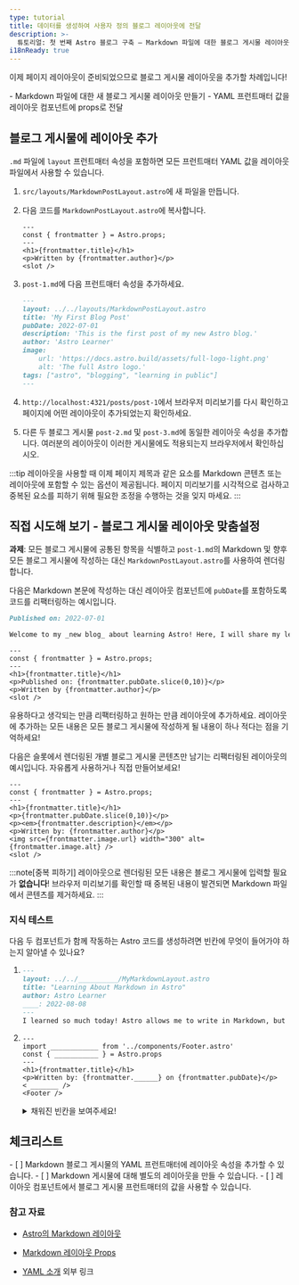 ```yaml
---
type: tutorial
title: 데이터를 생성하여 사용자 정의 블로그 레이아웃에 전달
description: >-
  튜토리얼: 첫 번째 Astro 블로그 구축 — Markdown 파일에 대한 블로그 게시물 레이아웃을 생성하고 프런트매터 값을 props로 전달합니다.
i18nReady: true
---
```



이제 페이지 레이아웃이 준비되었으므로 블로그 게시물 레이아웃을 추가할 차례입니다!

<PreCheck>
  - Markdown 파일에 대한 새 블로그 게시물 레이아웃 만들기
  - YAML 프런트매터 값을 레이아웃 컴포넌트에 props로 전달
</PreCheck>

## 블로그 게시물에 레이아웃 추가

`.md` 파일에 `layout` 프런트매터 속성을 포함하면 모든 프런트매터 YAML 값을 레이아웃 파일에서 사용할 수 있습니다.

1. `src/layouts/MarkdownPostLayout.astro`에 새 파일을 만듭니다.

2. 다음 코드를 `MarkdownPostLayout.astro`에 복사합니다.

    ```astro title="src/layouts/MarkdownPostLayout.astro"
    ---
    const { frontmatter } = Astro.props;
    ---
    <h1>{frontmatter.title}</h1>
    <p>Written by {frontmatter.author}</p>
    <slot />
    ```

3. `post-1.md`에 다음 프런트매터 속성을 추가하세요.

    ```markdown title="src/pages/posts/post-1.md" ins={2}
    ---
    layout: ../../layouts/MarkdownPostLayout.astro
    title: 'My First Blog Post'
    pubDate: 2022-07-01
    description: 'This is the first post of my new Astro blog.'
    author: 'Astro Learner'
    image:
        url: 'https://docs.astro.build/assets/full-logo-light.png' 
        alt: 'The full Astro logo.'
    tags: ["astro", "blogging", "learning in public"]
    ---
    ```

4. `http://localhost:4321/posts/post-1`에서 브라우저 미리보기를 다시 확인하고 페이지에 어떤 레이아웃이 추가되었는지 확인하세요.

5. 다른 두 블로그 게시물 `post-2.md` 및 `post-3.md`에 동일한 레이아웃 속성을 추가합니다. 여러분의 레이아웃이 이러한 게시물에도 적용되는지 브라우저에서 확인하십시오.

:::tip
레이아웃을 사용할 때 이제 페이지 제목과 같은 요소를 Markdown 콘텐츠 또는 레이아웃에 포함할 수 있는 옵션이 제공됩니다. 페이지 미리보기를 시각적으로 검사하고 중복된 요소를 피하기 위해 필요한 조정을 수행하는 것을 잊지 마세요.
:::

<Box icon="puzzle-piece">

## 직접 시도해 보기 - 블로그 게시물 레이아웃 맞춤설정

**과제**: 모든 블로그 게시물에 공통된 항목을 식별하고 `post-1.md`의 Markdown 및 향후 모든 블로그 게시물에 작성하는 대신 `MarkdownPostLayout.astro`를 사용하여 렌더링합니다.

다음은 Markdown 본문에 작성하는 대신 레이아웃 컴포넌트에 `pubDate`를 포함하도록 코드를 리팩터링하는 예시입니다.

```markdown title="src/pages/posts/post-1.md" del={1}
Published on: 2022-07-01

Welcome to my _new blog_ about learning Astro! Here, I will share my learning journey as I build a new website.
```

```astro title="src/layouts/MarkdownPostLayout.astro" ins={5}
---
const { frontmatter } = Astro.props;
---
<h1>{frontmatter.title}</h1>
<p>Published on: {frontmatter.pubDate.slice(0,10)}</p>
<p>Written by {frontmatter.author}</p>
<slot />
```

유용하다고 생각되는 만큼 리팩터링하고 원하는 만큼 레이아웃에 추가하세요. 레이아웃에 추가하는 모든 내용은 모든 블로그 게시물에 작성하게 될 내용이 하나 적다는 점을 기억하세요!

다음은 슬롯에서 렌더링된 개별 블로그 게시물 콘텐츠만 남기는 리팩터링된 레이아웃의 예시입니다. 자유롭게 사용하거나 직접 만들어보세요!

```astro title="src/layouts/MarkdownPostLayout.astro"
---
const { frontmatter } = Astro.props;
---
<h1>{frontmatter.title}</h1>
<p>{frontmatter.pubDate.slice(0,10)}</p>
<p><em>{frontmatter.description}</em></p>
<p>Written by: {frontmatter.author}</p>
<img src={frontmatter.image.url} width="300" alt={frontmatter.image.alt} />
<slot />
```
</Box>

:::note[중복 피하기]
레이아웃으로 렌더링된 모든 내용은 블로그 게시물에 입력할 필요가 **없습니다**! 브라우저 미리보기를 확인할 때 중복된 내용이 발견되면 Markdown 파일에서 콘텐츠를 제거하세요.
:::

<Box icon="question-mark">

### 지식 테스트

다음 두 컴포넌트가 함께 작동하는 Astro 코드를 생성하려면 빈칸에 무엇이 들어가야 하는지 알아낼 수 있나요?

1.  ```markdown title="src/pages/posts/learning-astro.md"
    ---
    layout: ../../__________/MyMarkdownLayout.astro
    title: "Learning About Markdown in Astro"
    author: Astro Learner
    ____: 2022-08-08
    ---
    I learned so much today! Astro allows me to write in Markdown, but also use variables from the frontmatter. I can even access those values in an Astro layout component.
    ```

2.  ```astro title="src/layouts/MyMarkdownLayout.astro"
    ---
    import ____________ from '../components/Footer.astro'
    const { ___________ } = Astro.props
    ---
    <h1>{frontmatter.title}</h1>
    <p>Written by: {frontmatter.______} on {frontmatter.pubDate}</p>
    < _______ />
    <Footer />
    ```
    <details>
        <summary>채워진 빈칸을 보여주세요!</summary>

        1.  ```markdown title="src/pages/posts/learning-astro.md" "layouts" "pubDate"
            ---
            layout: ../../layouts/MyMarkdownLayout.astro
            title: "Learning About Markdown in Astro"
            author: Astro Learner
            pubDate: 2022-08-08
            ---
            I learned so much today! Astro allows me to write in Markdown, but also use variables from the frontmatter. I can even access those values in an Astro layout component.
            ```

        2.  ```astro title="src/layouts/MyMarkdownLayout.astro" " Footer " " frontmatter " "author" "slot"
            ---
            import Footer from '../components/Footer.astro'
            const { frontmatter } = Astro.props
            ---
            <h1>{frontmatter.title}</h1>
            <p>Written by: {frontmatter.author} on {frontmatter.pubDate}</p>
            <slot />
            <Footer />
            ```
    </details>
</Box>

<Box icon="check-list">

## 체크리스트

<Checklist>
- [ ] Markdown 블로그 게시물의 YAML 프런트매터에 레이아웃 속성을 추가할 수 있습니다.
- [ ] Markdown 게시물에 대해 별도의 레이아웃을 만들 수 있습니다.
- [ ] 레이아웃 컴포넌트에서 블로그 게시물 프런트매터의 값을 사용할 수 있습니다.
</Checklist>

</Box>

### 참고 자료

- [Astro의 Markdown 레이아웃](/ko/guides/markdown-content/#프런트매터-layout)

- [Markdown 레이아웃 Props](/ko/basics/layouts/#markdown-레이아웃-props)

- [YAML 소개](https://dev.to/paulasantamaria/introduction-to-yaml-125f) <Badge>외부 링크</Badge>
